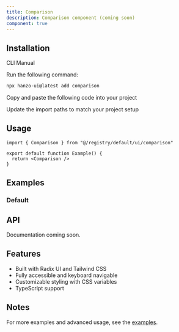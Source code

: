 ```yaml
---
title: Comparison
description: Comparison component (coming soon)
component: true
---
```


<ComponentPreview name="comparison-demo" />

## Installation

<Tabs defaultValue="cli">

<TabsList>
  <TabsTrigger value="cli">CLI</TabsTrigger>
  <TabsTrigger value="manual">Manual</TabsTrigger>
</TabsList>

<TabsContent value="cli">

<Steps>

<Step>Run the following command:</Step>

```bash
npx hanzo-ui@latest add comparison
```

</Steps>

</TabsContent>

<TabsContent value="manual">

<Steps>

<Step>Copy and paste the following code into your project</Step>

<ComponentSource name="comparison" />

<Step>Update the import paths to match your project setup</Step>

</Steps>

</TabsContent>

</Tabs>

## Usage

```tsx
import { Comparison } from "@/registry/default/ui/comparison"

export default function Example() {
  return <Comparison />
}
```

## Examples

### Default

<ComponentPreview name="comparison-demo" />

## API

Documentation coming soon.

## Features

- Built with Radix UI and Tailwind CSS
- Fully accessible and keyboard navigable  
- Customizable styling with CSS variables
- TypeScript support

## Notes

For more examples and advanced usage, see the [examples](/examples).
